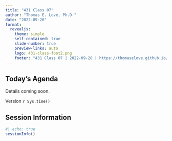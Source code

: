 ```yaml
---
title: "431 Class 07"
author: "Thomas E. Love, Ph.D."
date: "2022-09-20"
format:
  revealjs: 
    theme: simple
    self-contained: true
    slide-number: true
    preview-links: auto
    logo: 431-class-foot2.png
    footer: "431 Class 07 | 2022-09-20 | https://thomaselove.github.io/431-2022/"
---
```


## Today's Agenda

Details coming soon.

::: aside
Version `r Sys.time()`
:::

## Session Information

```r
#| echo: true
sessionInfo()
```